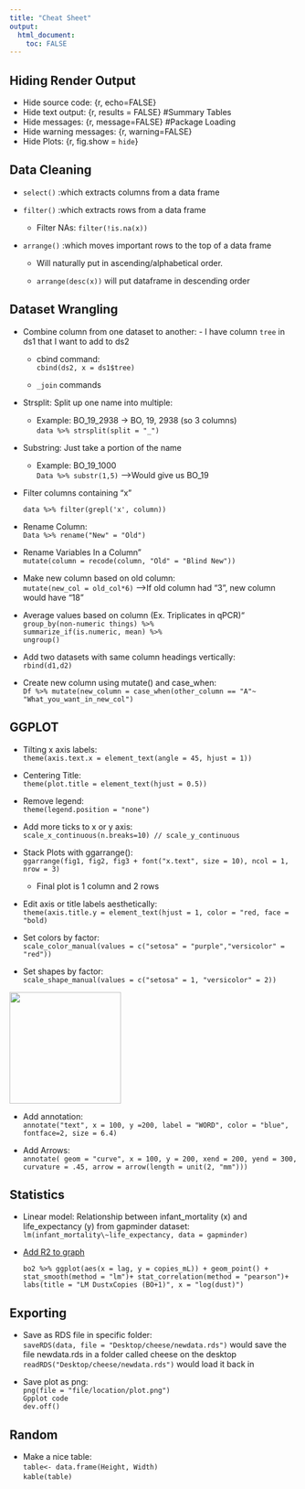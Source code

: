 ```yaml
---
title: "Cheat Sheet"
output:
  html_document:
    toc: FALSE
---
```


## Hiding Render Output

-   Hide source code: {r, echo=FALSE}
-   Hide text output: {r, results = FALSE} #Summary Tables
-   Hide messages: {r, message=FALSE} #Package Loading
-   Hide warning messages: {r, warning=FALSE}
-   Hide Plots: {r, fig.show = `hide`}

## Data Cleaning

-   `select()` :which extracts columns from a data frame

-   `filter()` :which extracts rows from a data frame

    -   Filter NAs: `filter(!is.na(x))`

-   `arrange()` :which moves important rows to the top of a data frame

    -   Will naturally put in ascending/alphabetical order.

    -   `arrange(desc(x))` will put dataframe in descending order

## Dataset Wrangling

-   Combine column from one dataset to another: - I have column `tree` in ds1 that I want to add to ds2

    -   cbind command:\
        `cbind(ds2, x = ds1$tree)`

    -   `_join` commands

-   Strsplit: Split up one name into multiple:

    -   Example: BO_19_2938 → BO, 19, 2938 (so 3 columns)\
        `data %>% strsplit(split = "_")`

-   Substring: Just take a portion of the name

    -   Example: BO_19_1000\
        `Data %>% substr(1,5)` --->Would give us BO_19

-   Filter columns containing "x"

    `data %>% filter(grepl('x', column))`

-   Rename Column:\
    `Data %>% rename("New" = "Old")`

-   Rename Variables In a Column"\
    `mutate(column = recode(column, "Old" = "Blind New"))`

-   Make new column based on old column:\
    `mutate(new_col = old_col*6)` --->If old column had "3", new column would have "18"

-   Average values based on column (Ex. Triplicates in qPCR)"\
    `group_by(non-numeric things) %>%`\
    `summarize_if(is.numeric, mean) %>%`\
    `ungroup()`

-   Add two datasets with same column headings vertically:\
    `rbind(d1,d2)`

-   Create new column using mutate() and case_when:\
    `Df %>% mutate(new_column = case_when(other_column == "A"~ "What_you_want_in_new_col")`

## GGPLOT

-   Tilting x axis labels:\
    `theme(axis.text.x = element_text(angle = 45, hjust = 1))`

-   Centering Title:\
    `theme(plot.title = element_text(hjust = 0.5))`

-   Remove legend:\
    `theme(legend.position = "none")`

-   Add more ticks to x or y axis:\
    `scale_x_continuous(n.breaks=10) // scale_y_continuous`

-   Stack Plots with ggarrange():\
    `ggarrange(fig1, fig2, fig3 + font("x.text", size = 10), ncol = 1, nrow = 3)`

    -   Final plot is 1 column and 2 rows

-   Edit axis or title labels aesthetically:\
    `theme(axis.title.y = element_text(hjust = 1, color = "red, face = "bold)`

-   Set colors by factor:\
    `scale_color_manual(values = c("setosa" = "purple","versicolor" = "red"))`

-   Set shapes by factor:\
    `scale_shape_manual(values = c("setosa" = 1, "versicolor" = 2))`

![](images/unnamed-chunk-2-1.png){width="195"}

-   Add annotation:\
    `annotate("text", x = 100, y =200, label = "WORD", color = "blue", fontface=2, size = 6.4)`

-   Add Arrows:\
    `annotate( geom = "curve", x = 100, y = 200, xend = 200, yend = 300, curvature = .45, arrow = arrow(length = unit(2, "mm")))`

## Statistics

-   Linear model: Relationship between infant_mortality (x) and life_expectancy (y) from gapminder dataset:\
    `lm(infant_mortality\~life_expectancy, data = gapminder)`

-   [Add R2 to graph](https://cran.r-project.org/web/packages/ggpmisc/vignettes/model-based-annotations.html)

    `bo2 %>% ggplot(aes(x = lag, y = copies_mL)) + geom_point() + stat_smooth(method = "lm")+ stat_correlation(method = "pearson")+ labs(title = "LM DustxCopies (BO+1)", x = "log(dust)")`

## Exporting

-   Save as RDS file in specific folder:\
    `saveRDS(data, file = "Desktop/cheese/newdata.rds")` would save the file newdata.rds in a folder called cheese on the desktop\
    `readRDS("Desktop/cheese/newdata.rds")` would load it back in

-   Save plot as png:\
    `png(file = "file/location/plot.png")`\
    `Gpplot code`\
    `dev.off()`

## Random

-   Make a nice table:\
    `table<- data.frame(Height, Width)`\
    `kable(table)`
